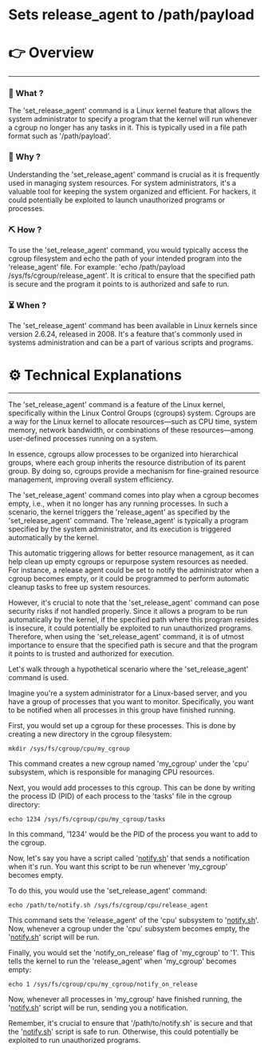 # Sets release_agent to /path/payload


# 👉 Overview

---

### 👀 What ?

The 'set_release_agent' command is a Linux kernel feature that allows the system administrator to specify a program that the kernel will run whenever a cgroup no longer has any tasks in it. This is typically used in a file path format such as '/path/payload'.


### 🧐 Why ?

Understanding the 'set_release_agent' command is crucial as it is frequently used in managing system resources. For system administrators, it's a valuable tool for keeping the system organized and efficient. For hackers, it could potentially be exploited to launch unauthorized programs or processes.


### ⛏️ How ?

To use the 'set_release_agent' command, you would typically access the cgroup filesystem and echo the path of your intended program into the 'release_agent' file. For example: 'echo /path/payload /sys/fs/cgroup/release_agent'. It is critical to ensure that the specified path is secure and the program it points to is authorized and safe to run.


### ⏳ When ?

The 'set_release_agent' command has been available in Linux kernels since version 2.6.24, released in 2008. It's a feature that's commonly used in systems administration and can be a part of various scripts and programs.


# ⚙️ Technical Explanations

---

The 'set_release_agent' command is a feature of the Linux kernel, specifically within the Linux Control Groups (cgroups) system. Cgroups are a way for the Linux kernel to allocate resources—such as CPU time, system memory, network bandwidth, or combinations of these resources—among user-defined processes running on a system.

In essence, cgroups allow processes to be organized into hierarchical groups, where each group inherits the resource distribution of its parent group. By doing so, cgroups provide a mechanism for fine-grained resource management, improving overall system efficiency.

The 'set_release_agent' command comes into play when a cgroup becomes empty, i.e., when it no longer has any running processes. In such a scenario, the kernel triggers the 'release_agent' as specified by the 'set_release_agent' command. The 'release_agent' is typically a program specified by the system administrator, and its execution is triggered automatically by the kernel.

This automatic triggering allows for better resource management, as it can help clean up empty cgroups or repurpose system resources as needed. For instance, a release agent could be set to notify the administrator when a cgroup becomes empty, or it could be programmed to perform automatic cleanup tasks to free up system resources.

However, it's crucial to note that the 'set_release_agent' command can pose security risks if not handled properly. Since it allows a program to be run automatically by the kernel, if the specified path where this program resides is insecure, it could potentially be exploited to run unauthorized programs. Therefore, when using the 'set_release_agent' command, it is of utmost importance to ensure that the specified path is secure and that the program it points to is trusted and authorized for execution.

Let's walk through a hypothetical scenario where the 'set_release_agent' command is used.

Imagine you're a system administrator for a Linux-based server, and you have a group of processes that you want to monitor. Specifically, you want to be notified when all processes in this group have finished running.

First, you would set up a cgroup for these processes. This is done by creating a new directory in the cgroup filesystem:

```
mkdir /sys/fs/cgroup/cpu/my_cgroup

```

This command creates a new cgroup named 'my_cgroup' under the 'cpu' subsystem, which is responsible for managing CPU resources.

Next, you would add processes to this cgroup. This can be done by writing the process ID (PID) of each process to the 'tasks' file in the cgroup directory:

```
echo 1234 /sys/fs/cgroup/cpu/my_cgroup/tasks

```

In this command, '1234' would be the PID of the process you want to add to the cgroup.

Now, let's say you have a script called '[notify.sh](http://notify.sh/)' that sends a notification when it's run. You want this script to be run whenever 'my_cgroup' becomes empty.

To do this, you would use the 'set_release_agent' command:

```
echo /path/to/notify.sh /sys/fs/cgroup/cpu/release_agent

```

This command sets the 'release_agent' of the 'cpu' subsystem to '[notify.sh](http://notify.sh/)'. Now, whenever a cgroup under the 'cpu' subsystem becomes empty, the '[notify.sh](http://notify.sh/)' script will be run.

Finally, you would set the 'notify_on_release' flag of 'my_cgroup' to '1'. This tells the kernel to run the 'release_agent' when 'my_cgroup' becomes empty:

```
echo 1 /sys/fs/cgroup/cpu/my_cgroup/notify_on_release

```

Now, whenever all processes in 'my_cgroup' have finished running, the '[notify.sh](http://notify.sh/)' script will be run, sending you a notification.

Remember, it's crucial to ensure that '/path/to/notify.sh' is secure and that the '[notify.sh](http://notify.sh/)' script is safe to run. Otherwise, this could potentially be exploited to run unauthorized programs.
